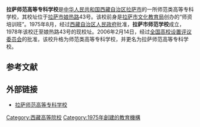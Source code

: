 '''拉萨师范高等专科学校'''是[[中华人民共和国|中华人民共和国]][[西藏自治区|西藏自治区]][[拉萨市|拉萨市]]的一所师范类高等专科学校，其校址位于[[拉萨市|拉萨市]][[娘热路|娘热路]]43号。该校前身是[[拉萨市文化教育局|拉萨市文化教育局]]创办的“师资培训班”。1975年8月，经过[[西藏自治区人民政府|西藏自治区人民政府]]批准，'''拉萨市师范学校'''成立，1978年该校迁至娘热路43号的现校址。2006年2月14日，经过[[全国高校设置评议委员会|全国高校设置评议委员会]]的批准，该校升格为师范类高等专科学校，并更名为拉萨师范高等专科学校。

==参考文献==
{{reflist}}

==外部链接==
*[http://www.xzlssf.org/ 拉萨师范高等专科学校] {{Wayback|url=http://www.xzlssf.org/ |date=20201115020247 }}

{{拉萨地标}}
{{西藏高等院校}}
[[Category:西藏高等院校|Category:西藏高等院校]]
[[Category:1975年創建的教育機構|Category:1975年創建的教育機構]]